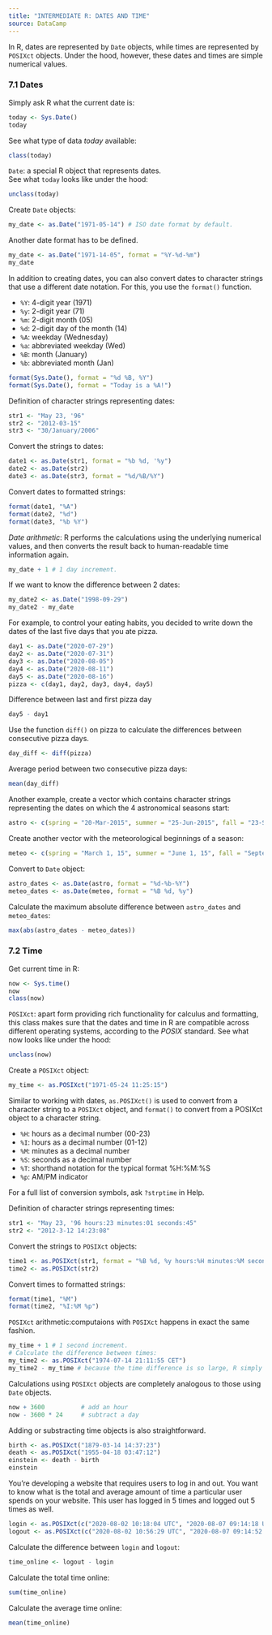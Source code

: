 ```yaml
---
title: "INTERMEDIATE R: DATES AND TIME"
source: DataCamp
---
```


In R, dates are represented by `Date` objects, while times are represented by `POSIXct` objects. Under the hood, however, these dates and times are simple numerical values.

### 7.1 Dates
Simply ask R what the current date is:
```r
today <- Sys.Date()
today
```
See what type of data *today* available:
```r
class(today)
```
`Date`: a special R object that represents dates.  
See what `today` looks like under the hood:
```r
unclass(today)
```
Create `Date` objects:
```r
my_date <- as.Date("1971-05-14") # ISO date format by default.
```
Another date format has to be defined.
```r
my_date <- as.Date("1971-14-05", format = "%Y-%d-%m")
my_date
```
In addition to creating dates, you can also convert dates to character strings that use a different date notation. For this, you use the `format()` function. 

-    `%Y`: 4-digit year (1971)  
-    `%y`: 2-digit year (71)  
-    `%m`: 2-digit month (05)
-    `%d`: 2-digit day of the month (14)  
-    `%A`: weekday (Wednesday)  
-    `%a`: abbreviated weekday (Wed)  
-    `%B`: month (January)  
-    `%b`: abbreviated month (Jan)  
```r
format(Sys.Date(), format = "%d %B, %Y")
format(Sys.Date(), format = "Today is a %A!")
```
Definition of character strings representing dates:
```r
str1 <- "May 23, '96"
str2 <- "2012-03-15"
str3 <- "30/January/2006"
```
Convert the strings to dates: 
```r
date1 <- as.Date(str1, format = "%b %d, '%y")
date2 <- as.Date(str2)
date3 <- as.Date(str3, format = "%d/%B/%Y")
```
Convert dates to formatted strings:
```r
format(date1, "%A")
format(date2, "%d")
format(date3, "%b %Y")
```
*Date arithmetic*: R performs the calculations using the underlying numerical values, and then converts the result back to human-readable time information again.
```r
my_date + 1 # 1 day increment.
```
If we want to know the difference between 2 dates:
```r
my_date2 <- as.Date("1998-09-29")
my_date2 - my_date
```

For example, to control your eating habits, you decided to write down the dates of the last five days that you ate pizza.
```r
day1 <- as.Date("2020-07-29")
day2 <- as.Date("2020-07-31")
day3 <- as.Date("2020-08-05")
day4 <- as.Date("2020-08-11")
day5 <- as.Date("2020-08-16")
pizza <- c(day1, day2, day3, day4, day5)
```
Difference between last and first pizza day
```r
day5 - day1
```
Use the function `diff()` on pizza to calculate the differences between consecutive pizza days.
```r
day_diff <- diff(pizza)
```
Average period between two consecutive pizza days:
```r
mean(day_diff)
```

Another example, create a vector which contains character strings representing the dates on which the 4 astronomical seasons start:
```r
astro <- c(spring = "20-Mar-2015", summer = "25-Jun-2015", fall = "23-Sep-2015", winter = "22-Dec-2015" )
```
Create another vector with the meteorological beginnings of a season:
```r
meteo <- c(spring = "March 1, 15", summer = "June 1, 15", fall = "September 1, 15", winter = "December 1, 15")
```
Convert to `Date` object:
```r
astro_dates <- as.Date(astro, format = "%d-%b-%Y")
meteo_dates <- as.Date(meteo, format = "%B %d, %y")
```
Calculate the maximum absolute difference between `astro_dates` and `meteo_dates`:
```r
max(abs(astro_dates - meteo_dates))
```

### 7.2 Time
Get current time in R:
```r
now <- Sys.time()
now
class(now)
```
`POSIXct`: apart form providing rich functionality for calculus and formatting, this class makes sure that the dates and time in R are compatible across different operating systems, according to the *POSIX* standard.
See what now looks like under the hood:
```r
unclass(now)
```
Create a `POSIXct` object:
```r
my_time <- as.POSIXct("1971-05-24 11:25:15")
```
Similar to working with dates, `as.POSIXct()` is used to convert from a character string to a `POSIXct` object, and `format()` to convert from a POSIXct object to a character string.

-    `%H`: hours as a decimal number (00-23)  
-    `%I`: hours as a decimal number (01-12)  
-    `%M`: minutes as a decimal number  
-    `%S`: seconds as a decimal number  
-    `%T`: shorthand notation for the typical format %H:%M:%S  
-    `%p`: AM/PM indicator 

For a full list of conversion symbols, ask `?strptime` in Help.

Definition of character strings representing times:
```r
str1 <- "May 23, '96 hours:23 minutes:01 seconds:45"
str2 <- "2012-3-12 14:23:08"
```
Convert the strings to `POSIXct` objects:
```r
time1 <- as.POSIXct(str1, format = "%B %d, %y hours:%H minutes:%M seconds:%S")
time2 <- as.POSIXct(str2) 
```
Convert times to formatted strings:
```r
format(time1, "%M")
format(time2, "%I:%M %p")
```
`POSIXct` arithmetic:computaions with `POSIXct` happens in exact the same fashion.
```r
my_time + 1 # 1 second increment.
# Calculate the difference between times:
my_time2 <- as.POSIXct("1974-07-14 21:11:55 CET")
my_time2 - my_time # because the time difference is so large, R simply displays the time difference in days.
```
Calculations using `POSIXct` objects are completely analogous to those using `Date` objects.
```r
now + 3600          # add an hour
now - 3600 * 24     # subtract a day
```
Adding or substracting time objects is also straightforward.
```r
birth <- as.POSIXct("1879-03-14 14:37:23")
death <- as.POSIXct("1955-04-18 03:47:12")
einstein <- death - birth
einstein
```
You're developing a website that requires users to log in and out. You want to know what is the total and average amount of time a particular user spends on your website. This user has logged in 5 times and logged out 5 times as well. 
```r
login <- as.POSIXct(c("2020-08-02 10:18:04 UTC", "2020-08-07 09:14:18 UTC", "2020-08-07 12:21:51 UTC", "2020-08-07 12:37:24 UTC", "2020-08-09 21:37:55 UTC"))
logout <- as.POSIXct(c("2020-08-02 10:56:29 UTC", "2020-08-07 09:14:52 UTC", "2020-08-07 12:35:48 UTC", "2020-08-07 13:17:22 UTC", "2020-08-09 22:08:47 UTC"))
```
Calculate the difference between `login` and `logout`:
```r
time_online <- logout - login
```
Calculate the total time online:
```r
sum(time_online)
```
Calculate the average time online:
```r
mean(time_online)
```